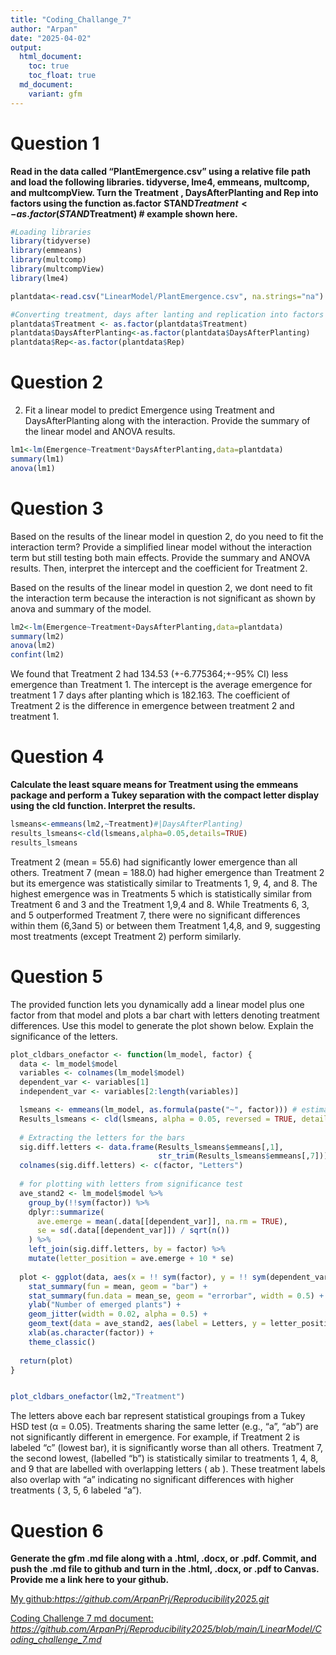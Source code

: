 ```yaml
---
title: "Coding_Challange_7"
author: "Arpan"
date: "2025-04-02"
output: 
  html_document:
    toc: true
    toc_float: true
  md_document:
    variant: gfm
---
```


# Question 1

**Read in the data called “PlantEmergence.csv” using a relative file path and load the following libraries. tidyverse, lme4, emmeans, multcomp, and multcompView. Turn the Treatment , DaysAfterPlanting  and Rep into factors using the function as.factor**
**STAND$Treatment <- as.factor(STAND$Treatment) # example shown here.**

```r
#Loading libraries
library(tidyverse)
library(emmeans)
library(multcomp)
library(multcompView)
library(lme4)

plantdata<-read.csv("LinearModel/PlantEmergence.csv", na.strings="na") #Loading the plant emergence data into R

#Converting treatment, days after lanting and replication into factors
plantdata$Treatment <- as.factor(plantdata$Treatment) 
plantdata$DaysAfterPlanting<-as.factor(plantdata$DaysAfterPlanting)
plantdata$Rep<-as.factor(plantdata$Rep)
```

# Question 2

2. Fit a linear model to predict Emergence using Treatment and DaysAfterPlanting along with the interaction. Provide the summary of the linear model and ANOVA results. 

```r
lm1<-lm(Emergence~Treatment*DaysAfterPlanting,data=plantdata)
summary(lm1)
anova(lm1)
```

# Question 3

Based on the results of the linear model in question 2, do you need to fit the interaction term? Provide a simplified linear model without the interaction term but still testing both main effects. Provide the summary and ANOVA results. Then, interpret the intercept and the coefficient for Treatment 2.

Based on the results of the linear model in question 2, we dont need to fit the interaction term because the interaction is not significant as shown by anova and summary of the model.

```r
lm2<-lm(Emergence~Treatment+DaysAfterPlanting,data=plantdata)
summary(lm2)
anova(lm2)
confint(lm2)
```

We found that Treatment 2 had 134.53 (+-6.775364;+-95% CI) less emergence than Treatment 1.
The intercept is the average emergence for treatment 1 7 days after planting which is 182.163.
The coefficient of Treatment 2 is the difference in emergence between treatment 2 and treatment 1.

# Question 4
**Calculate the least square means for Treatment using the emmeans package and perform a Tukey separation with the compact letter display using the cld function. Interpret the results.**

```r
lsmeans<-emmeans(lm2,~Treatment)#|DaysAfterPlanting) 
results_lsmeans<-cld(lsmeans,alpha=0.05,details=TRUE)
results_lsmeans
```

Treatment 2 (mean = 55.6) had significantly lower emergence than all others. Treatment 7 (mean = 188.0) had higher emergence than Treatment 2 but its emergence was statistically similar to Treatments 1, 9, 4, and 8. The highest emergence was in Treatments 5  which is statistically similar from Treatment 6 and 3  and the Treatment 1,9,4 and 8. While Treatments 6, 3, and 5 outperformed Treatment 7, there were no significant differences within them (6,3and 5) or between them Treatment 1,4,8, and 9, suggesting most treatments (except Treatment 2) perform similarly.

# Question 5

The provided function lets you dynamically add a linear model plus one factor from that model and plots a bar chart with letters denoting treatment differences. Use this model to generate the plot shown below. Explain the significance of the letters. 
```r
plot_cldbars_onefactor <- function(lm_model, factor) {
  data <- lm_model$model
  variables <- colnames(lm_model$model)
  dependent_var <- variables[1]
  independent_var <- variables[2:length(variables)]

  lsmeans <- emmeans(lm_model, as.formula(paste("~", factor))) # estimate lsmeans 
  Results_lsmeans <- cld(lsmeans, alpha = 0.05, reversed = TRUE, details = TRUE, Letters = letters) # contrast with Tukey adjustment by default.
  
  # Extracting the letters for the bars
  sig.diff.letters <- data.frame(Results_lsmeans$emmeans[,1], 
                                 str_trim(Results_lsmeans$emmeans[,7]))
  colnames(sig.diff.letters) <- c(factor, "Letters")
  
  # for plotting with letters from significance test
  ave_stand2 <- lm_model$model %>%
    group_by(!!sym(factor)) %>%
    dplyr::summarize(
      ave.emerge = mean(.data[[dependent_var]], na.rm = TRUE),
      se = sd(.data[[dependent_var]]) / sqrt(n())
    ) %>%
    left_join(sig.diff.letters, by = factor) %>%
    mutate(letter_position = ave.emerge + 10 * se)
  
  plot <- ggplot(data, aes(x = !! sym(factor), y = !! sym(dependent_var))) + 
    stat_summary(fun = mean, geom = "bar") +
    stat_summary(fun.data = mean_se, geom = "errorbar", width = 0.5) +
    ylab("Number of emerged plants") + 
    geom_jitter(width = 0.02, alpha = 0.5) +
    geom_text(data = ave_stand2, aes(label = Letters, y = letter_position), size = 5) +
    xlab(as.character(factor)) +
    theme_classic()
  
  return(plot)
}


plot_cldbars_onefactor(lm2,"Treatment")

```

The letters above each bar represent statistical groupings from a Tukey HSD test (α = 0.05). Treatments sharing the same letter (e.g., "a", "ab") are not significantly different in emergence. For example, if Treatment 2 is labeled "c" (lowest bar), it is significantly worse than all others. Treatment 7, the second lowest, (labelled "b") is statistically similar to treatments 1, 4, 8, and 9 that are labelled with overlapping letters ( ab ). These treatment labels also overlap with "a" indicating no significant differences with higher treatments ( 3, 5, 6 labeled "a").

# Question 6
**Generate the gfm .md file along with a .html, .docx, or .pdf. Commit, and push the .md file to github and turn in the .html, .docx, or .pdf to Canvas. Provide me a link here to your github.**

[My github:*https://github.com/ArpanPrj/Reproducibility2025.git* ](https://github.com/ArpanPrj/Reproducibility2025.git)

[Coding Challenge 7 md document: *https://github.com/ArpanPrj/Reproducibility2025/blob/main/LinearModel/Coding_challenge_7.md*](https://github.com/ArpanPrj/Reproducibility2025/blob/main/LinearModel/Coding_challenge_7.md)

